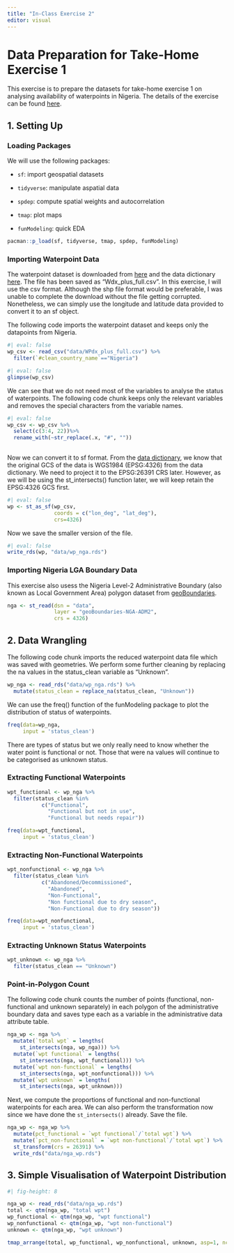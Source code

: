 ```yaml
---
title: "In-Class Exercise 2"
editor: visual
---
```


# Data Preparation for Take-Home Exercise 1

This exercise is to prepare the datasets for take-home exercise 1 on analysing availability of waterpoints in Nigeria. The details of the exercise can be found [here](https://isss624-ay2022-23nov.netlify.app/take-home_ex01).

## 1. Setting Up

### Loading Packages

We will use the following packages:

-   `sf`: import geospatial datasets

-   `tidyverse`: manipulate aspatial data

-   `spdep`: compute spatial weights and autocorrelation

-   `tmap`: plot maps

-   `funModeling`: quick EDA

```r
pacman::p_load(sf, tidyverse, tmap, spdep, funModeling)
```

### Importing Waterpoint Data

The waterpoint dataset is downloaded from [here](https://data.waterpointdata.org/dataset/Water-Point-Data-Exchange-Plus-WPdx-/eqje-vguj/data) and the data dictionary [here](https://www.waterpointdata.org/wp-content/uploads/2020/11/WPDx_Standardized_Hashtags_11-11-2020.pdf). The file has been saved as "Wdx_plus_full.csv". In this exercise, I will use the csv format. Although the shp file format would be preferable, I was unable to complete the download without the file getting corrupted. Nonetheless, we can simply use the longitude and latitude data provided to convert it to an sf object.

The following code imports the waterpoint dataset and keeps only the datapoints from Nigeria.

```r
#| eval: false
wp_csv <- read_csv("data/WPdx_plus_full.csv") %>%
  filter(`#clean_country_name`=="Nigeria")
```

```r
#| eval: false
glimpse(wp_csv)
```

We can see that we do not need most of the variables to analyse the status of waterpoints. The following code chunk keeps only the relevant variables and removes the special characters from the variable names.

```r
#| eval: false
wp_csv <- wp_csv %>%
  select(c(3:4, 22))%>%
  rename_with(~str_replace(.x, "#", ""))
  
```

Now we can convert it to sf format. From the [data dictionary](https://www.waterpointdata.org/wp-content/uploads/2020/11/WPDx_Standardized_Hashtags_11-11-2020.pdf), we know that the original GCS of the data is WGS1984 (EPSG:4326) from the data dictionary. We need to project it to the EPSG:26391 CRS later. However, as we will be using the st_intersects() function later, we will keep retain the EPSG:4326 GCS first.

```r
#| eval: false
wp <- st_as_sf(wp_csv, 
               coords = c("lon_deg", "lat_deg"),
               crs=4326)
```

Now we save the smaller version of the file.

```r
#| eval: false
write_rds(wp, "data/wp_nga.rds")
```

### Importing Nigeria LGA Boundary Data

This exercise also usess the Nigeria Level-2 Administrative Boundary (also known as Local Government Area) polygon dataset from [geoBoundaries](https://www.geoboundaries.org/).

```r
nga <- st_read(dsn = "data",
               layer = "geoBoundaries-NGA-ADM2",
               crs = 4326)
```

## 2. Data Wrangling

The following code chunk imports the reduced waterpoint data file which was saved with geometries. We perform some further cleaning by replacing the na values in the status_clean variable as "Unknown".

```r
wp_nga <- read_rds("data/wp_nga.rds") %>%
  mutate(status_clean = replace_na(status_clean, "Unknown"))
```

We can use the freq() function of the funModeling package to plot the distribution of status of waterpoints.

```r
freq(data=wp_nga, 
     input = 'status_clean')
```

There are types of status but we only really need to know whether the water point is functional or not. Those that were na values will continue to be categorised as unknown status.

### Extracting Functional Waterpoints

```r
wpt_functional <- wp_nga %>%
  filter(status_clean %in%
           c("Functional", 
             "Functional but not in use",
             "Functional but needs repair"))
```

```r
freq(data=wpt_functional, 
     input = 'status_clean')
```

### Extracting Non-Functional Waterpoints

```r
wpt_nonfunctional <- wp_nga %>%
  filter(status_clean %in%
           c("Abandoned/Decommissioned", 
             "Abandoned",
             "Non-Functional",
             "Non functional due to dry season",
             "Non-Functional due to dry season"))
```

```r
freq(data=wpt_nonfunctional, 
     input = 'status_clean')
```

### Extracting Unknown Status Waterpoints

```r
wpt_unknown <- wp_nga %>%
  filter(status_clean == "Unknown")
```

### Point-in-Polygon Count

The following code chunk counts the number of points (functional, non-functional and unknown separately) in each polygon of the administrative boundary data and saves type each as a variable in the administrative data attribute table.

```r
nga_wp <- nga %>% 
  mutate(`total wpt` = lengths(
    st_intersects(nga, wp_nga))) %>%
  mutate(`wpt functional` = lengths(
    st_intersects(nga, wpt_functional))) %>%
  mutate(`wpt non-functional` = lengths(
    st_intersects(nga, wpt_nonfunctional))) %>%
  mutate(`wpt unknown` = lengths(
    st_intersects(nga, wpt_unknown)))
```

Next, we compute the proportions of functional and non-functional waterpoints for each area. We can also perform the transformation now since we have done the `st_intersects()` already. Save the file.

```r
nga_wp <- nga_wp %>%
  mutate(pct_functional = `wpt functional`/`total wpt`) %>%
  mutate(`pct_non-functional` = `wpt non-functional`/`total wpt`) %>%
  st_transform(crs = 26391) %>%
  write_rds("data/nga_wp.rds")
```

## 3. Simple Visualisation of Waterpoint Distribution

```r
#| fig-height: 8

nga_wp <- read_rds("data/nga_wp.rds")
total <- qtm(nga_wp, "total wpt")
wp_functional <- qtm(nga_wp, "wpt functional")
wp_nonfunctional <- qtm(nga_wp, "wpt non-functional")
unknown <- qtm(nga_wp, "wpt unknown")

tmap_arrange(total, wp_functional, wp_nonfunctional, unknown, asp=1, ncol=2)
```
